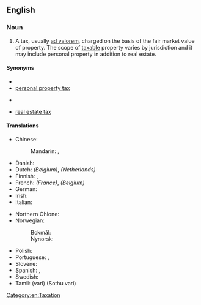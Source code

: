 ==English==
{{wikipedia}}

===Noun===
{{en-noun|es}}

# A tax, usually [[ad valorem]], charged on the basis of the fair market value of property. The scope of [[taxable]] property varies by jurisdiction and it may include personal property in addition to real estate.

====Synonyms====
* {{l|en|council tax}}
* [[personal property tax]]
* {{l|en|rates}} {{q|British, dated}}
* [[real estate tax]]

====Translations====
{{trans-top|tax based on the value of property}}
* Chinese:
*: Mandarin: {{t+|cmn|財產稅|sc=Hani}}, {{t+|cmn|财产税|tr=cáichǎnshuì|sc=Hani}}
* Danish: {{t|da|ejendomsskat|c}}
* Dutch: {{t|nl|onroerende voorheffing|f}} ''(Belgium)'', {{t+|nl|onroerendezaakbelasting|f}} ''(Netherlands)''
* Finnish: {{t+|fi|kiinteistövero}}, {{t+|fi|varallisuusvero}}
* French: {{t+|fr|taxe foncière|f}} ''(France)'', {{t+|fr|précompte immobilier|m}} ''(Belgium)''
* German: {{t+|de|Grundsteuer|f}}
* Irish: {{t|ga|cáin mhaoine|f}}
* Italian: {{t|it|imposta catastale|f}}
{{trans-mid}}
* Northern Ohlone: {{t|cst|shuumi}}
* Norwegian:
*: Bokmål: {{t|nb|eiendomsskatt|m}}
*: Nynorsk: {{t|nn|eigedomsskatt|m}}
* Polish: {{t|pl|podatek od nieruchomości}}
* Portuguese: {{t|pt|imposto municipal sobre imóveis|m}}, {{t+|pt|imposto predial e territorial urbano|m}}
* Slovene: {{t|sl|davek na premoženje|m}}
* Spanish: {{t|es|impuesto predial|m}}, {{t|es|impuesto real|m}}
* Swedish: {{t+|sv|fastighetsskatt|c}}
* Tamil: {{t+|ta|வரி}} (vari) (Sothu vari)
{{trans-bottom}}

[[Category:en:Taxation]]